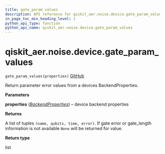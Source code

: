 ```yaml
---
title: gate_param_values
description: API reference for qiskit_aer.noise.device.gate_param_values
in_page_toc_min_heading_level: 1
python_api_type: function
python_api_name: qiskit_aer.noise.device.gate_param_values
---
```


# qiskit\_aer.noise.device.gate\_param\_values

<span id="qiskit_aer.noise.device.gate_param_values" />

`gate_param_values(properties)` [GitHub](https://github.com/qiskit/qiskit-aer/tree/stable/0.12/qiskit_aer/noise/device/parameters.py "view source code")

Return parameter error values from a devices BackendProperties.

**Parameters**

**properties** ([*BackendProperties*](qiskit.providers.models.BackendProperties "qiskit.providers.models.BackendProperties")) – device backend properties

**Returns**

A list of tuples `(name, qubits, time, error)`. If gate error or gate\_length information is not available `None` will be returned for value.

**Return type**

list

